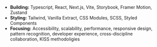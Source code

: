 - **Building:** Typescript, React, Next.js, Vite, Storybook, Framer Motion, Zustand
- **Styling:** Tailwind, Vanilla Extract, CSS Modules, SCSS, Styled Components
- **Focusing:** Accessibility, scalability, performance, responsive design, pattern recognition, developer experience, cross-discipline collaboration, KISS methodoligies
